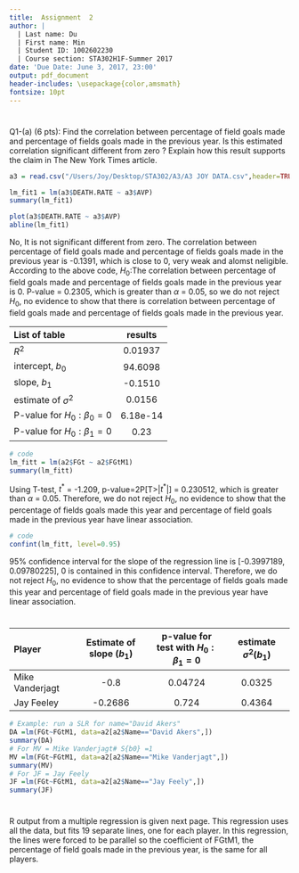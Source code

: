 ```yaml
---
title:  Assignment  2
author: |
  | Last name: Du
  | First name: Min
  | Student ID: 1002602230
  | Course section: STA302H1F-Summer 2017
date: 'Due Date: June 3, 2017, 23:00'
output: pdf_document
header-includes: \usepackage{color,amsmath}
fontsize: 10pt
---
```




# \textcolor{red}{ Q1 (20 pts) - Correlation and SLR.} 
Q1-(a) (6 pts): Find the correlation between percentage of field goals made and percentage of fields goals made in the previous year. Is this estimated correlation significant different from zero ? Explain how this result supports the claim in The New York Times article.

\textbf{Answer: } 
```r
a3 = read.csv("/Users/Joy/Desktop/STA302/A3/A3 JOY DATA.csv",header=TRUE)

lm_fit1 = lm(a3$DEATH.RATE ~ a3$AVP)
summary(lm_fit1)

plot(a3$DEATH.RATE ~ a3$AVP)
abline(lm_fit1)

```

No, It is not significant different from zero. The correlation between percentage of field goals made and percentage of fields goals made in the previous year is -0.1391, which is close to 0, very weak and alomst neligible. According to the above code, $H_0$:The correlation between percentage of field goals made and percentage of fields goals made in the previous year is 0. P-value = 0.2305, which is greater than $\alpha$ = 0.05, so we do not reject $H_0$, no evidence to show that there is correlation between percentage of field goals made and percentage of fields goals made in the previous year.


\textcolor{blue}{Q1-(b) (8 pts): Carry out a simple linear regression using the variables percentage of fields goals made this year and percentage of field goals made in the previous year.}

\textbf{Answer: } 


List of table                      | results
:----------------------------------|:-----------------:|
$R^2$  | 0.01937
intercept, $b_0$ | 94.6098
slope, $b_1$ | -0.1510
estimate of $\sigma^2$ | 0.0156
P-value for $H_0: \beta_0=0$ | 6.18e-14
P-value for $H_0: \beta_1=0$ | 0.23


```r
# code 
lm_fitt = lm(a2$FGt ~ a2$FGtM1)
summary(lm_fitt)
```


Using T-test, $t^*$ = -1.209, p-value=2P[T>|$t^*$|] = 0.230512, which is greater than $\alpha$ = 0.05. Therefore, we do not reject $H_0$, no evidence to show that the percentage of fields goals made this year and percentage of field goals made in the previous year have linear association.



\textcolor{blue}{Q1-(c) (6 pts): Give a 95\% confidence interval for the slope of the regression line in Q1-(b). Explain how the confidence interval is consistent with the conclusions of Q1-(a) and Q1-(b).}

\textbf{Answer:} 

```r
# code 
confint(lm_fitt, level=0.95)
```

95\% confidence interval for the slope of the regression line is [-0.3997189, 0.09780225], 0 is contained in this confidence interval. Therefore, we do not reject $H_0$, no evidence to show that the percentage of fields goals made this year and percentage of field goals made in the previous year have linear association.





\newpage

# \textcolor{red}{ Q2 (5 pts)} 
\textcolor{blue}{
Conclusions from regression analysis are valid only if the right model was fit to the data. Why is the regression model fit in Q1-(b) not an appropriate model? In particular, you should consider how it violates the Gauss-Markov conditions. You do not need to look at plots of the residuals for this question. Instead comment on the Gauss- Markov conditions in the context of the data being considered.
}


\textbf{Answer: Firstly, according to Gauss-Markov assumption,var($\epsilon_i$)= $\sigma^2$ when it is a constant, However, in this problem var($\epsilon_i$) is not a constant, because the error term is between different people's percentage of fields goals made this year and percentage of field goals made in the previous years. Secondly, for cov($\epsilon_i$,$\epsilon_j$) = 0, which means the correlation between two points should be equal to 0. In this problem, It can be understood as cov($Y_i$,$Y_j$) = 0, which means the correlation between two people's percentage of field goals this year and last year should be equal to 0. However, the first 4 names from a2 are the same, there must exist relationship between the same people's percentage of field goals, the correlation between last year and this year on the same person do not equal to 0. Thirdly, according to data, for each person, we can find four different percentage of fields goals made in previous year and this year, which violate the assumption that x,y in linear model is one to one. The above three problems violate Gauss-Markov condition. So the regression model fit in Q1-(b) is not an appropriate model.} 







\newpage

# \textcolor{red}{ Q3 (10 pts)} 
\textcolor{blue}{Q3-(a): 
In 2003, Mike Vanderjagt had the highest percentage of field goals made (100\%) and Jay Feely had the lowest percentage (70.3\%). For each of these two players, carry out a regression to examine the relationship between the percentage of fields goals made in a year and the percentage of field goals made in the previous year. (Note that this is 2 regressions, each using only 4 data points.) What do you conclude ?
}


\textbf{Answer: For Mike Vanderjagt, using T-test to find the relationship between the percentage of fields goals made in a year and the percentage of field goals made in the previous year. From the code shown below, $t^*$ = -4.437, p-value=2P[T>|$t^*$|] = 0.047226, which is smaller than $\alpha$ = 0.05, so we reject $H_0$, we have evidence to show that the Mike Vanderjagt 's percentage of fields goals made in a year and the percentage of field goals made in the previous year have linear association. 
For Jay Feely, we also use T-test to find whether there exists relationship between the percentage of fields goals made in a year and the percentage of field goals made in the previous year. From the code shown below, $t^*$ = -0.407, p-value=2P[T>|$t^*$|] = 0.723433, which is significantly greater than $\alpha$ = 0.05, so we do not reject $H_0$, we have no evidence to show that the Mike Vanderjagt 's percentage of fields goals made in a year and the percentage of field goals made in the previous year have linear association.}  


Player | Estimate of slope ($b_1$) | p-value for test with $H_0: \beta_1=0$|  estimate $\sigma^2(b_1)$
:--------------|:-----------------:|:----------------:|:--------------:|
Mike Vanderjagt | -0.8 |0.04724 | 0.0325
Jay Feeley      | -0.2686 |0.724| 0.4364



```r
# Example: run a SLR for name="David Akers"
DA =lm(FGt~FGtM1, data=a2[a2$Name=="David Akers",])
summary(DA)
# For MV = Mike Vanderjagt# S{b0} =1
MV =lm(FGt~FGtM1, data=a2[a2$Name=="Mike Vanderjagt",])
summary(MV)
# For JF = Jay Feely
JF =lm(FGt~FGtM1, data=a2[a2$Name=="Jay Feely",])
summary(JF)
```



\textcolor{blue}{Q3-(b): 
We can test for a difference between the slopes of the regressions for Mike Vanderjagt and Jay Feely using a t-test, similar to the two-sample t-test for the difference between two means. We can estimate the difference in their slopes by $b_{1,MV} - b_{1,JF}$ where $b_{1,MV}$ and $b_{1,JF}$ are the estimated slopes for Mike Vanderjagt and Jay Feely, respectively. You also need to find an estimate of the standard deviation of $b_{1,MV} - b_{1,JF}$. Under the regression model assumptions and assuming that there is no difference in the slopes, the estimate of the difference in slopes divided by the estimate of the standard deviation of the differences will have approximately a t- distribution with 2 degrees of freedom (using Satterthwaite's approximation). What do you conclude from this t-test ? (To estimate the p-value, you can use a t-table.)
}


\textbf{Answer: We want to test the difference between the slopes of the regressions for Mike Vanderjagt and Jay Feely, so we set $H_0$:$\beta_{1,MV}$=$\beta_{1,JF}$, $H_1$:$\beta_{1,MV}$-$\beta_{1,JF}$!=0. From the above code, $b_{1,MV}$=-0.8000, $b_{1,JF}$= -0.2686, so the difference in their slopes is $b_{1,MV} - b_{1,JF}$= -0.5314. The standard deviation of $b_{1,MV} - b_{1,JF}$ = sqrt(var$(b_{1,MV})+var(b_{1,JF})$)= sqrt($s^2${$b_{1,MV}$}+$s^2${$b_{1,JF}$})= 0.6848, t = ${b_{1,MV} - b_{1,JF}}-0/sqrt(var(b_{1,MV} - b_{1,JF}))$ = -0.776. According to T-table, p-value= 2P[T>|$t^*$|]=0.5189, which is greater than $\alpha$=0.05. Therefore, we do not reject $H_0$, we have no evidence to show that there are difference between the slopes of the regressions for Mike Vanderjagt and Jay Feely.} 





\newpage 

# \textcolor{red}{ Q4 (10 pts)} 
R output from a multiple regression is given next page. This regression uses all the data, but fits 19 separate lines, one for each player. In this regression, the lines were forced to be parallel so the coefficient of FGtM1, the percentage of field goals made in the previous year, is the same for all players.

\textcolor{blue}{ 
Q4-(a): (5 points) Find the p-value for the test with null hypothesis that the coefficient of FGtM1 is equal to 0. What do you conclude about the relationship between field goals made this year and percentage of field goals made the previous year ?
}

\textbf{Answer: P-value for the test with null hypothesis that the coefficient of FGtM1 is equal to 0 is 0.0003849, which is smaller than $\alpha$=0.05, so we reject $H_0$, we have evidence to show that the coefficient of FGtM1 does not equal to 0.  } 






\textcolor{blue}{
Q4-(b): (5 points) Explain, in words, why the test considered in part Q4-(a) is more powerful than the tests about the slopes considered in Q3-(a).
}

\textbf{Answer: Q3-(a) put 2 groups of data together, Q4-(a) uses indicated variable to foucus on each players' data, so Q4-(a) is more accurate and more powerful. } 
